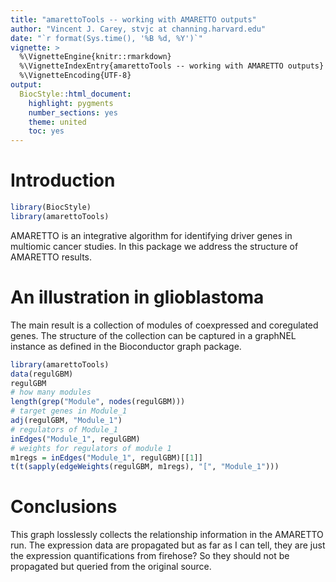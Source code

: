 ```yaml
---
title: "amarettoTools -- working with AMARETTO outputs"
author: "Vincent J. Carey, stvjc at channing.harvard.edu"
date: "`r format(Sys.time(), '%B %d, %Y')`"
vignette: >
  %\VignetteEngine{knitr::rmarkdown}
  %\VignetteIndexEntry{amarettoTools -- working with AMARETTO outputs}
  %\VignetteEncoding{UTF-8}
output:
  BiocStyle::html_document:
    highlight: pygments
    number_sections: yes
    theme: united
    toc: yes
---
```


# Introduction

```r
library(BiocStyle)
library(amarettoTools)
```

AMARETTO is an integrative algorithm for identifying
driver genes in multiomic cancer studies.  In this
package we address the structure of AMARETTO results.

# An illustration in glioblastoma

The main result is a collection of modules of
coexpressed and coregulated genes.  The structure
of the collection can be captured in a graphNEL instance
as defined in the Bioconductor graph package.

```r
library(amarettoTools)
data(regulGBM)
regulGBM
# how many modules
length(grep("Module", nodes(regulGBM)))
# target genes in Module_1
adj(regulGBM, "Module_1")
# regulators of Module_1
inEdges("Module_1", regulGBM)
# weights for regulators of module 1
m1regs = inEdges("Module_1", regulGBM)[[1]]
t(t(sapply(edgeWeights(regulGBM, m1regs), "[", "Module_1")))
```

# Conclusions

This graph losslessly collects the relationship information
in the AMARETTO run.  The expression data are propagated
but as far as I can tell, they are just the expression
quantifications from firehose?  So they should not be
propagated but queried from the original source.


